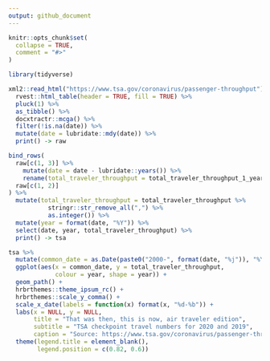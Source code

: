 ```yaml
---
output: github_document
---
```


<!-- README.md is generated from README.Rmd. Please edit that file -->

```r
knitr::opts_chunk$set(
  collapse = TRUE,
  comment = "#>"
)
```

```r
library(tidyverse)

xml2::read_html("https://www.tsa.gov/coronavirus/passenger-throughput") %>% 
  rvest::html_table(header = TRUE, fill = TRUE) %>% 
  pluck(1) %>% 
  as_tibble() %>% 
  docxtractr::mcga() %>% 
  filter(!is.na(date)) %>% 
  mutate(date = lubridate::mdy(date)) %>% 
  print() -> raw

bind_rows(
  raw[c(1, 3)] %>% 
    mutate(date = date - lubridate::years()) %>% 
    rename(total_traveler_throughput = total_traveler_throughput_1_year_ago_same_weekday),
  raw[c(1, 2)]
) %>% 
  mutate(total_traveler_throughput = total_traveler_throughput %>% 
           stringr::str_remove_all(",") %>% 
           as.integer()) %>% 
  mutate(year = format(date, "%Y")) %>% 
  select(date, year, total_traveler_throughput) %>% 
  print() -> tsa
```

```r
tsa %>% 
  mutate(common_date = as.Date(paste0("2000-", format(date, "%j")), "%Y-%j")) %>% 
  ggplot(aes(x = common_date, y = total_traveler_throughput, 
             colour = year, shape = year)) +
  geom_path() +
  hrbrthemes::theme_ipsum_rc() +
  hrbrthemes::scale_y_comma() +
  scale_x_date(labels = function(x) format(x, "%d-%b")) +
  labs(x = NULL, y = NULL,
       title = "That was then, this is now, air traveler edition",
       subtitle = "TSA checkpoint travel numbers for 2020 and 2019",
       caption = "Source: https://www.tsa.gov/coronavirus/passenger-throughput") +
  theme(legend.title = element_blank(),
        legend.position = c(0.82, 0.6))
```

